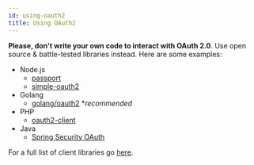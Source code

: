 ```yaml
---
id: using-oauth2
title: Using OAuth2
---
```


**Please, don't write your own code to interact with OAuth 2.0**. Use open source & battle-tested libraries instead. Here are some
examples:

- Node.js
  - [passport](http://www.passportjs.org/)
  - [simple-oauth2](https://github.com/lelylan/simple-oauth2)
- Golang
  - [golang/oauth2](https://github.com/golang/oauth2) \*_recommended_
- PHP
  - [oauth2-client](https://github.com/thephpleague/oauth2-client)
- Java
  - [Spring Security OAuth](https://spring.io/projects/spring-security-oauth)

For a full list of client libraries go [here](https://oauth.net/code/).

